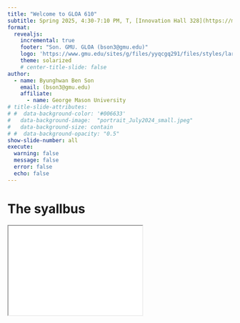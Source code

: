 ```yaml
---
title: "Welcome to GLOA 610"
subtitle: Spring 2025, 4:30-7:10 PM, T, [Innovation Hall 328](https://maps.app.goo.gl/qKt8oZPFcbQzFc5u8)
format: 
  revealjs:
    incremental: true
    footer: "Son. GMU. GLOA (bson3@gmu.edu)"
    logo: 'https://www.gmu.edu/sites/g/files/yyqcgq291/files/styles/large/public/2024-04/yt_profile_800x800-2x.jpg?itok=ozVskLRc'
    theme: solarized
    # center-title-slide: false
author:
  - name: Byunghwan Ben Son
    email: (bson3@gmu.edu)
    affiliate:
      - name: George Mason University
# title-slide-attributes:
# #  data-background-color: '#006633'
#   data-background-image:  "portrait_July2024_small.jpeg"
#   data-background-size: contain
# #  data-background-opacity: "0.5"
show-slide-number: all
execute:
  warning: false
  message: false
  error: false
  echo: false
---
```


```{=html}
<style>

.slide-logo {
  height: 50px !important;
  width: 50px !important;
  max-width: unset !important;
  max-height: unset !important;
}

</style>
```


::: {.fragment}
# The syallbus

<iframe src="textvulture.github.io/syllabus/GLOA610.html" height="200" width="300"></iframe>

:::

